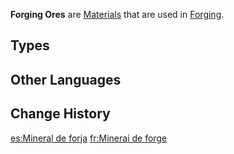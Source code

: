 {{Terminology Infobox
|image = Item Crystal Chunk.png
|type  = Item Types
}}
'''Forging Ores''' are [[Material]]s that are used in [[Forging]].

==Types==
{{Items by Category List|Forging Ores}}

==Other Languages==
{{Other Languages
|en       = Forging Ore
|zhs      = 锻造用矿石
|zhs_rm   = 
|zht      = 鍛造用礦石
|zht_rm   = 
|ja       = 鍛造用鉱石
|ja_rm    = Tanzouyou Kouseki
|ko       = 단조용 광석
|ko_rm    = 
|es       = Mineral de forja
|fr       = Minerai de forge
|ru       = Руда для ковки
|th       = แร่ที่ใช้ในการหลอม
|th_rm    = 
|vi       = Quặng Đúc
|de       = Zum Schmieden geeignetes Erz
|id       = Mineral untuk Forge
|pt       = Minério de Forjamento
|tr       = Dövmeye Uygun Cevher
|it       = Minerale da forgiatura
}}

==Change History==
{{Change History|1.0}}

[[es:Mineral de forja]]
[[fr:Minerai de forge]]